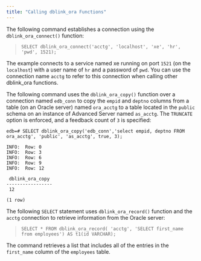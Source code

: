 ```yaml
---
title: "Calling dblink_ora Functions"
---
```


<div id="calling_dblink_ora_functions" class="registered_link"></div>

The following command establishes a connection using the `dblink_ora_connect()` function:

> `SELECT dblink_ora_connect('acctg', 'localhost', 'xe', 'hr', 'pwd', 1521);`

The example connects to a service named xe running on port `1521` (on the `localhost`) with a user name of `hr` and a password of `pwd`. You can use the connection name `acctg` to refer to this connection when calling other dblink_ora functions.

The following command uses the `dblink_ora_copy()` function over a connection named `edb_conn` to copy the `empid` and `deptno` columns from a table (on an Oracle server) named `ora_acctg` to a table located in the `public` schema on an instance of Advanced Server named `as_acctg`. The `TRUNCATE` option is enforced, and a feedback count of `3` is specified:

```text
edb=# SELECT dblink_ora_copy('edb_conn','select empid, deptno FROM
ora_acctg', 'public', 'as_acctg', true, 3);

INFO:  Row: 0
INFO:  Row: 3
INFO:  Row: 6
INFO:  Row: 9
INFO:  Row: 12

 dblink_ora_copy
-----------------
 12

(1 row)
```

The following `SELECT` statement uses `dblink_ora_record()` function and the `acctg` connection to retrieve information from the Oracle server:

> `SELECT * FROM dblink_ora_record( 'acctg', 'SELECT first_name from employees') AS t1(id VARCHAR);`

The command retrieves a list that includes all of the entries in the `first_name` column of the `employees` table.
